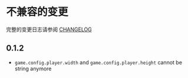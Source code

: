 # 不兼容的变更

完整的变更日志请参阅 [CHANGELOG](https://github.com/NarraLeaf/narraleaf-react/blob/master/CHANGELOG.md)

## 0.1.2

- `game.config.player.width` and `game.config.player.height` cannot be string anymore
